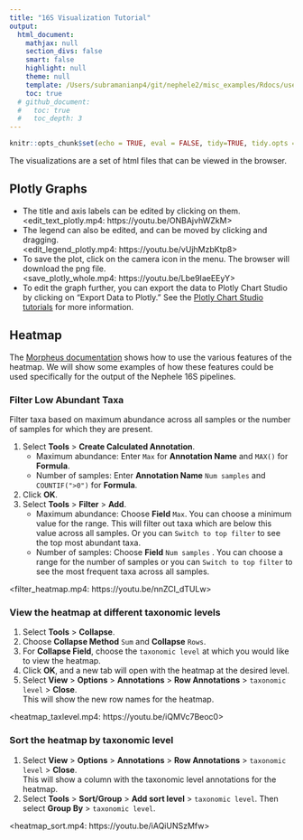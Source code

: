 ```yaml
---
title: "16S Visualization Tutorial"
output:
  html_document:
    mathjax: null
    section_divs: false
    smart: false
    highlight: null
    theme: null
    template: /Users/subramanianp4/git/nephele2/misc_examples/Rdocs/user_doc_template.html
    toc: true
  # github_document:
  #   toc: true
  #   toc_depth: 3
---
```

```r
knitr::opts_chunk$set(echo = TRUE, eval = FALSE, tidy=TRUE, tidy.opts = list(width.cutoff=80))
```

The visualizations are a set of html files that can be viewed in the browser.

## Plotly Graphs
- The title and axis labels can be edited by clicking on them.  
<edit_text_plotly.mp4: https://youtu.be/ONBAjvhWZkM>
- The legend can also be edited, and can be moved by clicking and dragging.  
<edit_legend_plotly.mp4: https://youtu.be/vUjhMzbKtp8>
- To save the plot, click on the camera icon in the menu.  The browser will download the png file.  
<save_plotly_whole.mp4: https://youtu.be/Lbe9IaeEEyY>
- To edit the graph further, you can export the data to Plotly Chart Studio by clicking on "Export Data to Plotly."  See the [Plotly Chart Studio tutorials](http://help.plot.ly/tutorials/) for more information.

## Heatmap
The [Morpheus documentation](https://software.broadinstitute.org/morpheus/documentation.html) shows how to use the various features of the heatmap.  We will show some examples of how these features could be used specifically for the output of the Nephele 16S pipelines.

### Filter Low Abundant Taxa
Filter taxa based on maximum abundance across all samples or the number of samples for which they are present.

1. Select **Tools** > **Create Calculated Annotation**.
    - Maximum abundance: Enter `Max` for **Annotation Name** and `MAX()` for **Formula**.
    - Number of samples: Enter **Annotation Name** `Num samples` and `COUNTIF(">0")` for **Formula**.
2. Click **OK**.
3. Select **Tools** > **Filter** > **Add**.
    - Maximum abundance: Choose **Field** `Max`.  You can choose a minimum value for the range.  This will filter out taxa which are below this value across all samples.  Or you can `Switch to top filter` to see the top most abundant taxa.
    - Number of samples: Choose **Field** `Num samples` .  You can choose a range for the number of samples or you can `Switch to top filter` to see the most frequent taxa across all samples.  

<filter_heatmap.mp4: https://youtu.be/nnZCI_dTULw>


### View the heatmap at different taxonomic levels
1. Select **Tools** > **Collapse**.
2. Choose **Collapse Method** `Sum` and **Collapse** `Rows`.  
3. For **Collapse Field**, choose the `taxonomic level` at which you would like to view the heatmap.
4. Click **OK**, and a new tab will open with the heatmap at the desired level.
5. Select **View** > **Options** > **Annotations** > **Row Annotations** > `taxonomic level` > **Close**.  
This will show the new row names for the heatmap.

<heatmap_taxlevel.mp4: https://youtu.be/iQMVc7Beoc0>

### Sort the heatmap by taxonomic level
1. Select **View** > **Options** > **Annotations** > **Row Annotations** > `taxonomic level` > **Close**.  
This will show a column with the taxonomic level annotations for the heatmap.
2. Select **Tools** > **Sort/Group** > **Add sort level** > `taxonomic level`.  Then select **Group By** > `taxonomic level`.

<heatmap_sort.mp4: https://youtu.be/iAQiUNSzMfw>
